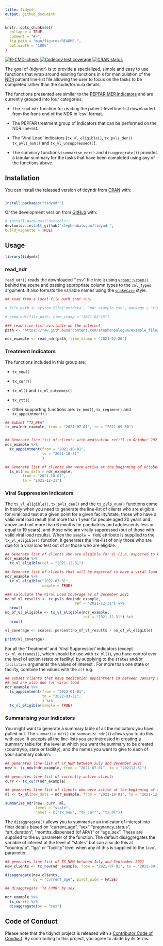 ```yaml
---
title: Tidyndr
output: github_document
---
```


<!-- README.md is generated from README.Rmd. Please edit that file -->

```r
knitr::opts_chunk$set(
  collapse = TRUE,
  comment = "#>",
  fig.path = "man/figures/README-",
  out.width = "100%"
)
```

<!-- <a href='https://github.com/stephenbalogun/tidyndr/tree/master/man/figures/logo.svg'><img src="man/figures/logo.svg" align="right" height="139"/></a> -->

<!-- badges: start -->
[![R-CMD-check](https://github.com/stephenbalogun/tidyndr/workflows/R-CMD-check/badge.svg)](https://github.com/stephenbalogun/tidyndr/actions) [![Codecov test coverage](https://codecov.io/gh/stephenbalogun/tidyndr/branch/master/graph/badge.svg)](https://app.codecov.io/gh/stephenbalogun/tidyndr?branch=master/)
[![CRAN status](https://www.r-pkg.org/badges/version/tidyndr)](https://CRAN.R-project.org/package=tidyndr)
<!-- [![R-CMD-check](https://github.com/stephenbalogun/tidyndr/workflows/R-CMD-check/badge.svg)](https://github.com/stephenbalogun/tidyndr/actions) -->
<!-- badges: end -->

The goal of {tidyndr} is to provide a specialized, simple and easy to use functions that wrap around existing functions in `R` for manipulation of the [NDR](https://ndr.shieldnigeriaproject.com/) patient line-list file allowing the user to focus on the tasks to be completed rather than the code/formula details.

The functions presented are similar to the [PEPFAR MER indicators](https://datim.zendesk.com/hc/en-us/articles/360000084446-MER-Indicator-Reference-Guides) and are currently grouped into four categories:

-   The `read_ndr` function for reading the patient-level line-list downloaded from the front-end of the NDR in 'csv' format.

-   The PEPFAR treatment group of indicators that can be performed on the NDR line-list.

-   The 'Viral Load' indicators (`tx_vl_eligible()`, `tx_pvls_den()` `tx_pvls_num()` and `tx_vl_unsuppressed()`).

-   The summary functions (`summarise_ndr()` and `disaggregrate()`) provides a tabular summary for the tasks that have been completed using any of the functions above.

## Installation

You can install the released version of tidyndr from [CRAN](https://CRAN.R-project.org) with:

``` r

install.packages("tidyndr")

```

Or the development version from [GitHub](https://github.com/) with:

``` r
# install.packages("devtools")
devtools::install_github("stephenbalogun/tidyndr",
build_vignette = TRUE)
```

## Usage

```r
library(tidyndr)
```

### read_ndr

`read_ndr()` reads the downloaded ".csv" file into [`R`](https://cran.r-project.org) using [`vroom::vroom()`](https://vroom.r-lib.org/) behind the scene and passing appropriate column types to the `col_types` argument. It also formats the variable names using the [`snakecase`](https://en.wikipedia.org/wiki/Snake_case) style.

```r
## read from a local file path (not run)

# file_path <- system.file("extdata", "ndr_example.csv", package = "tidyndr")

# read_ndr(file_path, time_stamp = "2021-02-15")

### read line-list available on the internet
path <- "https://raw.githubusercontent.com/stephenbalogun/example_files/main/ndr_example.csv"

ndr_example <- read_ndr(path, time_stamp = "2021-02-20")
```

### Treatment Indicators

The functions included in this group are:

-   `tx_new()`

-   `tx_curr()`

-   `tx_ml()` and `tx_ml_outcomes()`

-   `tx_rtt()`

-   Other supporting functions are: `tx_mmd()`, `tx_regimen()` and `tx_appointment()`

```r
## Subset "TX_NEW"
tx_new(ndr_example, from = "2021-07-01", to = "2021-09-30")


## Generate line-list of clients with medication refill in October 2021
ndr_example %>%
  tx_appointment(from = "2021-10-01",
                 to = "2021-10-31"
                 )

## Generate list of clients who were active at the beginning of October 2021 but became inactive at the end of December 2021.
  tx_ml(new_data = ndr_example,
        from = "2021-10-01",
        to = "2021-12-31")
```

### Viral Suppression Indicators

The `tx_vl_eligible()`, `tx_pvls_den()` and the `tx_pvls_num()` functions come in handy when you need to generate the line-list of clients who are eligible for viral load test at a given point for a given facility/state, those who have a valid viral load result (not more than 1 year for people aged 20 years and above and not more than 6 months for paediatrics and adolescents less or equal to 19 years), and those who are virally suppressed (out of those with valid viral load results). When the `sample = TRUE` attribute is supplied to the `tx_vl_eligible()` function, it generates the line-list of only those who are due for a viral load test out of all those who are eligible.

```r
## Generate list of clients who are eligible for VL (i.e. expected to have a documented VL result)
ndr_example %>%
  tx_vl_eligible(ref = "2021-12-31")

## Generate list of clients that will be expected to have a viral load test done by March 2022
ndr_example %>%
  tx_vl_eligible("2022-03-31",
                 sample = TRUE)

### Calculate the Viral Load Coverage as of December 2021
no_of_vl_results <- tx_pvls_den(ndr_example,
                                ref = "2021-12-31") %>%
  nrow()
no_of_vl_eligible <- tx_vl_eligible(ndr_example,
                                    ref = "2021-12-31") %>%
  nrow()

vl_coverage <- scales::percent(no_of_vl_results / no_of_vl_eligible)

print(vl_coverage)
```

For all the 'Treatment' and 'Viral Suppression' indicators (except `tx_ml_outcomes()`, which should be use with `tx_ml()`), you have control over the level of action (state or facility) by supplying to the `states` and/or `facilities` arguments the values of interest . For more than one state or facility, combine the values with the `c()` e.g.

```r
## subset clients that have medication appointment in between January and March of 2021 in 
## and are also due for viral load
ndr_example %>%
  tx_appointment(from = "2022-01-01",
                 to = "2022-03-31",
                 ) %>%
  tx_vl_eligible(sample = TRUE)
```

### Summarising your Indicators

You might want to generate a summary table of all the indicators you have pulled out. The `summarise_ndr()` (or `summarize_ndr()`) allows you to do this with ease. It accepts all the line-lists you are interested in creating a summary table for, the level at which you want the summary to be created (country/ip, state or facility), and the names you want to give to each of your summary column.

```r
## generates line-list of TX_NEW between July and December 2021
new <- tx_new(ndr_example, from = "2021-07-01", to = "202112-31")

## generates line-list of currently active clients
curr <- tx_curr(ndr_example)

## generates line-list of clients who were active at the beginning of the October but inactive at end of December 2021
ml <- tx_ml(new_data = ndr_example, from = "2021-10-01", to = "2021-12-31") 

summarise_ndr(new, curr, ml,
              level = "state",
              names = c("tx_new", "tx_curr", "tx_ml"))
```

The `disaggregate()` allows you to summarise an indicator of interest into finer details based on "current_age", "sex" "pregnancy_status", "art_duration", "months_dispensed (of ARV)" or "age_sex". These are supplied to the `by` parameter of the function. The default disaggregates the variable of interest at the level of "states" but can also do this at "country/ip", "lga" or "facility" level when any of this is supplied to the `level` parameter.

```r
## generates line-list of TX_NEW between July and September 2021
new_clients <- tx_new(ndr_example, from = "2021-07-01", to = "2021-09-30")

disaggregate(new_clients,
             by = "current_age", pivot_wide = FALSE)

## disaggregate 'TX_CURR' by sex

ndr_example %>%
  tx_curr() %>%
  disaggregate(by = "sex")
```

## Code of Conduct

Please note that the tidyndr project is released with a [Contributor Code of Conduct](https://contributor-covenant.org/version/2/0/CODE_OF_CONDUCT.html). By contributing to this project, you agree to abide by its terms.
